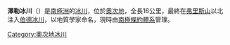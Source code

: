 {{coord|80|55|S|156|30|E|type:glacier_region:AQ|display=title}}

'''澤勒冰川'''（{{lang-en|Zeller Glacier}}）是[[南極洲|南極洲]]的[[冰川|冰川]]，位於[[奧次地|奧次地]]，全長16公里，最終在[[弗里斯山|弗里斯山]]以北注入[[伯德冰川|伯德冰川]]，以地質學家命名，現時由[[南極條約體系|南極條約體系]]管理。

{{DEFAULTSORT:Zeller Glacier}}
[[Category:奧次地冰川|Category:奧次地冰川]]


{{OatesLand-geo-stub}}